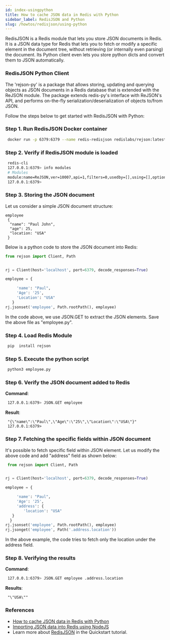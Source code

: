 ```yaml
---
id: index-usingpython
title: How to cache JSON data in Redis with Python 
sidebar_label: RedisJSON and Python
slug: /howtos/redisjson/using-python
---
```



RedisJSON is a Redis module that lets you store JSON documents in Redis. It is a JSON data type for Redis that lets you to fetch or modify a specific element in the document tree, without retrieving (or internally even parsing) the document. Its Python client even lets you store python dicts and convert them to JSON automatically.

### RedisJSON Python Client


The 'rejson-py' is a package that allows storing, updating and querying objects as JSON documents in a Redis database that is extended with the ReJSON module. The package extends redis-py's interface with ReJSON's API, and performs on-the-fly serialization/deserialization of objects to/from JSON.

Follow the steps below to get started with RedisJSON with Python:


### Step 1. Run RedisJSON Docker container

```bash
 docker run -p 6379:6379 --name redis-redisjson redislabs/rejson:latest
```


### Step 2. Verify if RedisJSON module is loaded

```bash
 redis-cli
 127.0.0.1:6379> info modules
 # Modules
 module:name=ReJSON,ver=10007,api=1,filters=0,usedby=[],using=[],options=[]
 127.0.0.1:6379> 
```

### Step 3. Storing the JSON document

Let us consider a simple JSON document structure:

```
employee
 {
  "name": "Paul John",
  "age": 25,
  "location: "USA"
 }
```

Below is a python code to store the JSON document into Redis:

```python
from rejson import Client, Path


rj = Client(host='localhost', port=6379, decode_responses=True)

employee = {

     'name': "Paul", 
     'Age': '25', 
     'Location': "USA"
   }
rj.jsonset('employee', Path.rootPath(), employee)
```

In the code above, we use JSON.GET to extract the JSON elements. Save the above file as "employee.py".

### Step 4. Load Redis Module

```bash
 pip  install rejson
```

### Step 5. Execute the python script

```bash
 python3 employee.py
```

### Step 6. Verify the JSON document added to Redis


<b>Command</b>:

```bash
 127.0.0.1:6379> JSON.GET employee
```

<b>Result</b>:

```
 "{\"name\":\"Paul\",\"Age\":\"25\",\"Location\":\"USA\"}"
 127.0.0.1:6379> 
```

### Step 7. Fetching the specific fields within JSON document

It's possible to fetch specific field within JSON element. Let us modify the above code and add "address" field as shown below:

```python
 from rejson import Client, Path


rj = Client(host='localhost', port=6379, decode_responses=True)

employee = {

     'name': "Paul", 
     'Age': '25', 
     'address': {
        'location': "USA"
   }
  }
rj.jsonset('employee', Path.rootPath(), employee)
rj.jsonget('employee', Path('.address.location'))
```

In the above example, the code tries to fetch only the location under the address field.


### Step 8. Verifying the results


<b>Command</b>:

```bash
 127.0.0.1:6379> JSON.GET employee .address.location
```


<b>Results</b>:

```
 "\"USA\""
```


### References

- [How to cache JSON data in Redis with Python](/howtos/redisjson/using-python)
- [Importing JSON data into Redis using NodeJS](/howtos/redisjson/using-nodejs)
- Learn more about [RedisJSON](https://oss.redislabs.com/redisjson/) in the Quickstart tutorial.


